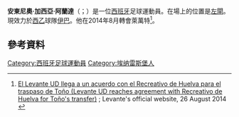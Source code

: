 {{noteTA
|G1=Football
|G2=laliga
}}
{{Infobox football biography
| name = Toño
| image = 
| fullname = Antonio García Aranda<ref>{{cite web|url=http://actas.rfef.es/actas/RFEF_CmpActa1?cod_primaria=1000144&CodActa=57226|title=Acta del partido celebrado el 12 de mayo de 2019, en Girona|trans-title=Minutes of the match held on 12 May 2019, in Girona|publisher=[[Royal_Spanish_Football_Federation|Royal Spanish Football Federation]]|language=es|date=12 May 2019|accessdate=16 June 2019}}</ref>
| birth_date = {{birth date and age|1989|11|7|df=y}}
| birth_place = [[西班牙|西班牙]][[埃纳雷斯堡|埃纳雷斯堡]]
| height = 1.79 m
| position = 左閘
| currentclub = [[埃瓦爾體育協會|伊巴]]
| clubnumber = 18
| youthyears1 = | youthclubs1 = 
| years1 = 2008–2009 | clubs1 = Saguntino | caps1 = 18 | goals1 = 0
| years2 = 2009–2010 | clubs2 = Castellón B | caps2 = 37 | goals2 = 3
| years3 = 2009–2011 | clubs3 = [[卡斯迪隆體育會|卡斯迪隆]] | caps3 = 35 | goals3 = 0
| years4 = 2011–2014 | clubs4 = Villarreal B | caps4 = 41 | goals4 = 0
| years5 = 2013 | clubs5 = → [[萨瓦德尔足球俱乐部|沙巴度爾]] (loan) | caps5 = 2 | goals5 = 0
| years6 = 2014 | clubs6 = [[皇家韋爾瓦娛樂俱樂部|維爾瓦]] | caps6 = 13 | goals6 = 0
| years7 = 2014–2021 | clubs7 = [[萊萬特足球俱樂部|利雲特]] | caps7 = 147 | goals7 = 1
| years8 = 2021– | clubs8 = [[埃瓦爾體育協會|伊巴]] | caps8 = 9 | goals8 = 0
| totalcaps = | totalgoals = 
| club-update = 05:06, 22 October 2021 (UTC)
}}

'''安東尼奧·加西亞·阿蘭達'''（{{lang-es|Antonio García Aranda}}；{{bd|1989年|11月7日}}）是一位[[西班牙|西班牙]]足球運動員。在場上的位置是[[左閘|左閘]]。現效力於[[西班牙足球乙级联赛|西乙]]球隊[[埃瓦爾體育協會|伊巴]]。他在2014年8月轉會萊萬特<ref>[http://es.levanteud.com/noticias/levante23060.html El Levante UD llega a un acuerdo con el Recreativo de Huelva para el traspaso de Toño (Levante UD reaches agreement with Recreativo de Huelva for Toño's transfer)] {{Wayback|url=http://es.levanteud.com/noticias/levante23060.html |date=20140828114341 }}; Levante's official website, 26 August 2014 {{es icon}}</ref>。

==參考資料==
{{Reflist}}

{{伊巴體育協會球員名單}}

{{DEFAULTSORT:Tono}}
[[Category:西班牙足球運動員|Category:西班牙足球運動員]]
[[Category:埃纳雷斯堡人|Category:埃纳雷斯堡人]]